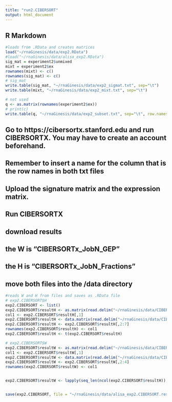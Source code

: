 ```yaml
---
title: "run2.CIBERSORT"
output: html_document
---
```



## R Markdown

```r
#loads from .RData and creates matrices
load("~/rnaGinesis/data/exp2.RData")
#load("~/rnaGinesis/data/alisa_exp2.RData")
sig_mat = experiment2$unmixed
mixt = experiment2$ex
rownames(mixt) <- c()
rownames(sig_mat) <- c()
# sig_mat
write.table(sig_mat, "~/rnaGinesis/data/exp2_sigmat.txt", sep="\t")
write.table(mixt, "~/rnaGinesis/data/exp2_mixt.txt", sep="\t")
```

```r
# not used
q <- as.matrix(rownames(experiment2$ex))
# print(c)
write.table(q, "~/rnaGinesis/data/exp2_subset.txt", sep="\t", row.names = FALSE, col.names = FALSE)
```


## Go to https://cibersortx.stanford.edu and run CIBERSORTX. You may have to create an account beforehand.
## Remember to insert a name for the column that is the row names in both txt files 
## Upload the signature matrix and the expression matrix. 
## Run CIBERSORTX
## download results
## the W is "CIBERSORTx_JobN_GEP"
## the H is "CIBERSORTx_JobN_Fractions"
## move both files into the /data directory

```r
#reads W and H from files and saves as .RData file 
# exp2.CIBERSORT$H
exp2.CIBERSORT <- list()
exp2.CIBERSORT$resultH <- as.matrix(read.delim("~/rnaGinesis/data/CIBERSORTxGEP_Job5_Fractions.txt", header = TRUE, sep = "\t"))
col1 <- exp2.CIBERSORT$resultH[,1]
exp2.CIBERSORT$resultH <- data.matrix(read.delim("~/rnaGinesis/data/CIBERSORTxGEP_Job5_Fractions.txt", header = TRUE, sep = "\t"))
exp2.CIBERSORT$resultH <- exp2.CIBERSORT$resultH[,2:7]
rownames(exp2.CIBERSORT$resultH) <- col1
exp2.CIBERSORT$resultH <- t(exp2.CIBERSORT$resultH)

# exp2.CIBERSORT$W
exp2.CIBERSORT$resultW <- as.matrix(read.delim("~/rnaGinesis/data/CIBERSORTxGEP_Job5_GEPs.txt", header = TRUE, sep = "\t"))
col1 <- exp2.CIBERSORT$resultW[,1]
exp2.CIBERSORT$resultW <- data.matrix(read.delim("~/rnaGinesis/data/CIBERSORTxGEP_Job5_GEPs.txt", header = TRUE, sep = "\t"))
exp2.CIBERSORT$resultW <- exp2.CIBERSORT$resultW[,2:4]
rownames(exp2.CIBERSORT$resultW) <- col1


exp2.CIBERSORT$resultW <- lapply(seq_len(ncol(exp2.CIBERSORT$resultH)), function(X) exp2.CIBERSORT$resultW)


save(exp2.CIBERSORT, file = "~/rnaGinesis/data/alisa_exp2.CIBERSORT.result.RData")

```

